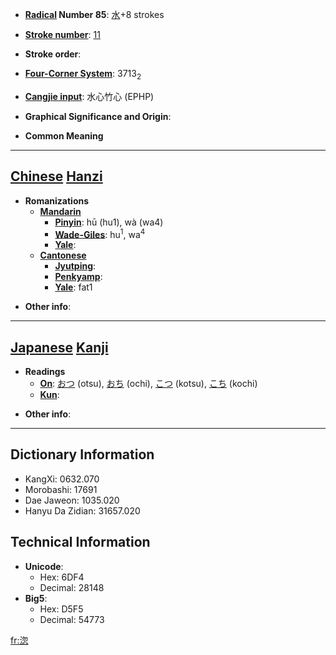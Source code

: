 * '''[[Wiktionary:Chinese radical index| Radical]] Number 85''': [[Wiktionary:Chinese radical index 水|水]]+8 strokes

* '''[[Wiktionary:Chinese total strokes index|Stroke number]]''': [[Wiktionary:Chinese total strokes index 11|11]]

* '''Stroke order''': 

* '''[[Wiktionary:Chinese four corner index|Four-Corner System]]''': 3713<sub>2</sub>

* '''[[Wiktionary:Chinese Cangjie index|Cangjie input]]''': 水心竹心 (EPHP)

* '''Graphical Significance and Origin''': 

* '''Common Meaning'''

----

== [[Chinese]] [[Hanzi]] ==

* '''Romanizations'''
** '''[[Mandarin]]'''
*** '''[[Pinyin]]''': hū (hu1), wà (wa4)
*** '''[[Wade-Giles]]''': hu<sup>1</sup>, wa<sup>4</sup>
*** '''[[Yale]]''': 
** '''[[Cantonese]]'''
*** '''[[Jyutping]]''':
*** '''[[Penkyamp]]''': 
*** '''[[Yale]]''': fat1

* '''Other info''': 

----

== [[Japanese]] [[Kanji]] ==

* '''Readings'''
** '''[[On]]''': [[おつ]] (otsu), [[おち]] (ochi), [[こつ]] (kotsu), [[こち]] (kochi)
** '''[[Kun]]''': 

* '''Other info''':  

----

== Dictionary Information ==

* KangXi: 0632.070
* Morobashi: 17691
* Dae Jaweon: 1035.020
* Hanyu Da Zidian: 31657.020

== Technical Information ==

* '''Unicode''':
** Hex: 6DF4
** Decimal: 28148
* '''Big5''':
** Hex: D5F5
** Decimal: 54773

[[fr:淴]]